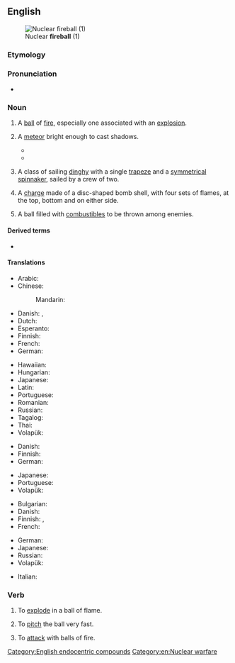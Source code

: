 ==English==
[[File:Operation_Upshot-Knothole_-_Badger_001.jpg|thumb|Nuclear '''fireball''' (1)]]

===Etymology===
{{compound|en|fire|ball}}

===Pronunciation===
* {{IPA|en|/ˈfaɪə(ɹ)bɔːl/}}

===Noun===
{{en-noun}}

# A [[ball]] of [[fire]], especially one associated with an [[explosion]].
# {{lb|en|astronomy}} A [[meteor]] bright enough to cast shadows.
#: {{syn|en|bolis}}
#: {{cot|en|comet|meteorite}}
#* {{quote-book|en|year=2003 |title=Perilous Planet Earth: Catastrophes and Catastrophism Through the Ages |author= Trevor Palmer, ‎Paul D. Taylor, ‎Robert N. Brandon |page= |ISBN=0521819288 |passage=In January 1999, a '''fireball''' exploded over Alaska. }}
#* {{quote-book|en|year=2005 |title=The Mystery of the Tunguska Fireball  |author=Surendra Verma  |page=234 |ISBN=184046447X |passage=Moments later a second satellite records a '''fireball''' exploding in the clouded sky. }}
# {{lb|en|sailing}} A class of sailing [[dinghy]] with a single [[trapeze]] and a [[symmetrical]] [[spinnaker]], sailed by a crew of two.
# {{lb|en|heraldiccharge}} A [[charge]] made of a disc-shaped bomb shell, with four sets of flames, at the top, bottom and on either side.
# {{lb|en|military|historical}} A ball filled with [[combustible]]s to be thrown among enemies.

====Derived terms====
* {{l|en|fireballer}}

====Translations====
{{trans-top|a ball of fire}}
* Arabic: {{t|ar|كُرَة نَارِيَّة|f|tr=kura nāriyya}}
* Chinese:
*: Mandarin: {{t-needed|cmn}}
* Danish: {{t|da|ildkugle|c}}, {{t|da|kuglelyn|n}}
* Dutch: {{t+|nl|vuurbol|m}}
* Esperanto: {{t|eo|fajropilko}}
* Finnish: {{t+|fi|tulipallo}}
* French: {{t+|fr|boule de feu|f}}
* German: {{t+|de|Feuerball|m}}
{{trans-mid}}
* Hawaiian: {{t|haw|pōpōahi}}
* Hungarian: {{t+|hu|tűzgolyó}}
* Japanese: {{t|ja|火球|tr=かきゅう, kakyū}}
* Latin: {{t|la|[[igneus]] [[nōdus]]|m}}
* Portuguese: {{t|pt|[[bola]] [[de]] [[fogo]]|f}}
* Romanian: {{t|ro|minge de foc|f}}
* Russian: {{t|ru|[[о́гненный]] [[шар]]|m}}
* Tagalog: {{t|tl|pabilog na apoy}}
* Thai: {{t|th|ลูกไฟ}}
* Volapük: {{t|vo|filaglöp}}
{{trans-bottom}}

{{trans-top|an explosion that results in a fireball}}
* Danish: {{t|da|ildkugle|c}}
* Finnish: {{t+|fi|tulipallo}}
* German: {{t+|de|Feuerball|m}}
{{trans-mid}}
* Japanese: {{t|ja|火球|tr=かきゅう, kakyū}}
* Portuguese: {{t|pt|[[bola]] [[de]] [[fogo]]|f}}
* Volapük: {{t|vo|filaglöp}}
{{trans-bottom}}

{{trans-top|a meteor bright enough to cast shadows}}
* Bulgarian: {{t|bg|метеор|m|sc=Cyrl}}
* Danish: {{t+|da|meteor|c}}
* Finnish: {{t+|fi|bolidi}}, {{t+|fi|tulipallo}}
* French: {{t+|fr|bolide|m}}
{{trans-mid}}
* German: {{t+|de|Feuerball|m}}
* Japanese: {{t|ja|火球|tr=かきゅう, kakyū}}
* Russian: {{t+|ru|боли́д|m}}
* Volapük: {{t|vo|filaglöp meteorik}}
{{trans-bottom}}

{{trans-top|a class of sailing dinghy}}
{{trans-mid}}
{{trans-bottom}}

{{checktrans-top}}
* Italian: {{t-check|it|palla di fuoco|f}}
{{trans-mid}}
{{trans-bottom}}

===Verb===
{{en-verb}}

# {{lb|en|intransitive}} To [[explode]] in a ball of flame.
#: {{ux|en|The car swerved off a road, hit a wall, and '''fireballed''' as the petrol tank exploded.}}
# {{lb|en|baseball}} To [[pitch]] the ball very fast.
# {{lb|en|transitive|fantasy}} To [[attack]] with balls of fire.

[[Category:English endocentric compounds]]
[[Category:en:Nuclear warfare]]